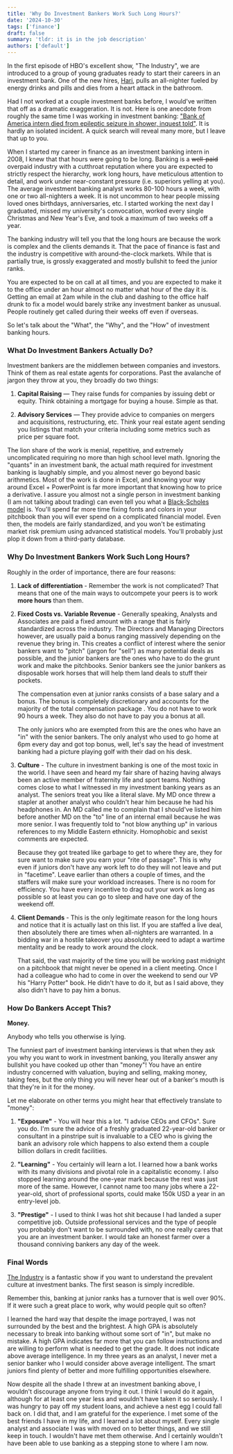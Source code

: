 ```yaml
---
title: 'Why Do Investment Bankers Work Such Long Hours?'
date: '2024-10-30'
tags: ['finance']
draft: false
summary: 'tldr: it is in the job description'
authors: ['default']
---
```


In the first episode of HBO's excellent show, "The Industry", we are introduced to a group of young graduates ready
to start their careers in an investment bank. One of the new hires,
[Hari](https://industry-hbo.fandom.com/wiki/Hari_Dhar), pulls an all-nighter fueled by energy
drinks and pills and dies from a heart attack in the bathroom.

Had I not worked at a couple investment banks before, I would've written that off as a dramatic exaggeration. It is not.
Here is one anecdote from roughly the same time I was working in investment banking:
["Bank of America intern died from epileptic seizure in shower, inquest told"](https://www.theguardian.com/business/2013/nov/22/bank-intern-moritz-erhardt-died-epileptic-seizure-shower).
It is hardly an isolated incident. A quick search will reveal many more, but I leave that up to you.

When I started my career in finance as an investment banking intern in 2008, I knew that that hours were going to be
long. Banking is a ~~well-paid~~ overpaid industry with a cutthroat reputation where you are expected to
strictly
respect the hierarchy, work long hours, have meticulous attention to detail, and work under near-constant pressure (i.e.
superiors yelling at you). The average investment banking analyst works 80-100 hours a week, with one or two
all-nighters a
week. It is not uncommon to hear people missing loved ones birthdays, anniversaries, etc. I started working the next
day I graduated, missed my university's convocation, worked every single Christmas and New Year's Eve, and took a
maximum of two weeks off a year.

The banking industry will tell you that the long hours are because the work is complex and the clients demands it.
That the pace of finance is fast and the industry is competitive with around-the-clock markets. While that is
partially true, is grossly exaggerated and mostly bullshit to feed the junior ranks.

You are expected to be on call at all times, and you are expected to make it to the office under an hour almost no
matter what hour of the day it is. Getting an email at 2am while in the club and dashing to the office half drunk to
fix a model would barely strike any investment banker as unusual. People routinely get called during their weeks off
even if overseas.

So let's talk about the "What", the "Why", and the "How" of investment banking hours.

### What Do Investment Bankers Actually Do?

Investment bankers are the middlemen between companies and investors. Think of them as real estate agents for
corporations. Past the avalanche of jargon they throw at you, they broadly do two things:

1. **Capital Raising** — They raise funds for companies by issuing debt or equity. Think obtaining a
mortgage for buying a house. Simple as that.

2. **Advisory Services** — They provide advice to companies on mergers and acquisitions, restructuring, etc. Think
your real estate agent sending you listings that match your criteria including some metrics such as price per square foot.

The lion share of the work is menial, repetitive, and extremely uncomplicated requiring no more than high school
level math. Ignoring the "quants" in an investment bank, the actual math required for investment banking is
laughably simple, and you almost never go beyond basic arithmetics. Most of the work is done in Excel, and knowing
your way around Excel + PowerPoint is far more important that knowing how to price a derivative. I assure you almost
not a
single
person in investment banking (I am not talking about trading) can even tell you what a
[Black-Scholes model](https://en.wikipedia.org/wiki/Black%E2%80%93Scholes_model) is. You'll spend far more time
fixing fonts and colors in your pitchbook than you will ever spend on a complicated financial model. Even then, the
models are fairly standardized, and you won't be estimating market risk premium using advanced statistical models. You'll
probably just plop it down from a third-party database.

### Why Do Investment Bankers Work Such Long Hours?

Roughly in the order of importance, there are four reasons:

1. **Lack of differentiation** - Remember the work is not complicated? That means that one of the main ways to
outcompete your peers is to work **more hours** than them.

2. **Fixed Costs vs. Variable Revenue** - Generally speaking, Analysts and Associates are paid a fixed amount with a
range that is fairly standardized across the industry. The Directors and Managing Directors however, are usually
paid a bonus ranging massively depending on the revenue they bring in. This creates a conflict of interest where the
senior bankers want to "pitch" (jargon for "sell") as many potential deals as possible, and the junior bankers
are the ones who have to do the grunt work and make the pitchbooks. Senior bankers see the junior bankers as
disposable work horses that will help them land deals to stuff their pockets.

	The compensation even at junior ranks consists of a base salary and a bonus. The bonus is completely discretionary
	and accounts for the majority of the total compensation package . You do not have to work 90 hours a week. They
	also do not have to pay you a bonus at all.

	The only juniors who are exempted from this are the ones who have an "in" with the senior bankers. The only
	analyst who used to go home at 6pm every day and got top bonus, well, let's say the head of investment banking had
	a picture playing golf with their dad on his desk.

3. **Culture** - The culture in investment banking is one of the most toxic in the world. I have seen and heard my
fair share of hazing having always been an active member of fraternity life and sport teams. Nothing comes close to
what I witnessed in my investment banking years as an analyst. The seniors treat you like a literal slave. My MD
once threw a stapler at another analyst who couldn't hear him because he had his headphones in. An MD called me to
complain that I should've listed him before another MD on the "to" line of an internal email because he was more
senior. I was frequently told to "not blow anything up" in various references to my Middle Eastern ethnicity.
Homophobic and sexist comments are expected.

	Because they got treated like garbage to get to where they are, they for sure want to make sure you earn your "rite
of passage". This is why even if juniors don't have any work left to do they will not leave and put in "facetime".
Leave earlier than others a couple of times, and the staffers will make sure your workload increases. There is no
room for efficiency. You have every incentive to drag out your work as long as possible so at least you can go to
sleep and have one day of the weekend off.

4. **Client Demands** - This is the only legitimate reason for the long hours and notice that it is actually
last on this list. If you are staffed a live deal, then absolutely there are times when all-nighters are warranted. In a
bidding war in a hostile takeover you absolutely need to adapt a wartime mentality and be ready to work around the
clock.

	That said, the vast majority of the time you will be working past midnight on a pitchbook that might never be opened
in a client meeting. Once I had a colleague who had to come in over the weekend to send our VP his "Harry Potter"
book. He didn't have to do it, but as I said above, they also didn't have to pay him a bonus.

### How Do Bankers Accept This?

**Money.**

Anybody who tells you otherwise is lying.

The funniest part of investment banking interviews is that when they ask you why you want to work in investment banking,
you
literally answer any bullshit you have cooked up other than "money"! You have an entire industry concerned with
valuation, buying and selling, making money, taking fees, but the only thing you will never hear out of a banker's
mouth is that they're in it for the money.

Let me elaborate on other terms you might hear that effectively translate to "money":

1. **"Exposure"** - You will hear this a lot. "I advise CEOs and CFOs". Sure you do. I'm sure the advice of a freshly
graduated 22-year-old banker or consultant in a pinstripe suit is invaluable to a CEO who is giving the bank an
advisory role which happens to also extend them a couple billion dollars in credit facilities.

2. **"Learning"** - You certainly will learn a lot. I learned how a bank works with its many divisions and pivotal
role in a capitalistic economy. I also stopped learning around the one-year mark because the rest was just more of the
same. However, I cannot name too many jobs where a 22-year-old, short of professional sports, could make 150k USD a
year in an entry-level job.

3. **"Prestige"** - I used to think I was hot shit because I had landed a super competitive job. Outside
professional services and the type of people you probably don't want to be surrounded with, no one really cares that
you are an investment banker. I would take an honest farmer over a thousand conniving bankers any day of the week.

### Final Words

[The Industry](https://en.wikipedia.org/wiki/Industry_(TV_series))
is a fantastic show if you want to understand the
prevalent culture at investment banks. The first season is simply incredible.

Remember this, banking at junior ranks has a turnover that is well over 90%. If it were such a great place to work,
why would
people quit so often?

I learned the hard way that despite the image portrayed, I was not surrounded by the best and the
brightest. A high GPA is absolutely necessary
to break into banking without some sort of "in", but make no mistake. A high GPA indicates far more that you can
follow instructions and are willing to perform what is needed to get the grade. It does not indicate above
average intelligence. In my three years as an analyst, I never met a senior banker who I would consider above
average intelligent.
The
smart juniors find plenty of better and more fulfilling opportunities elsewhere.

Now despite all the shade I threw at an investment banking above, I wouldn't discourage anyone from trying it out. I
think I would do it again, although for at least one year less and wouldn't have taken it so seriously. I was hungry
to pay off my student loans, and achieve a nest egg I could fall back on. I did that, and I am grateful for the
experience. I met some of the best friends I have in my life, and I learned a lot about myself. Every single analyst
and associate I was with moved on to better things, and we still keep in touch. I wouldn't have met them otherwise.
And I certainly wouldn't have been able to use banking as a stepping stone to where I am now.